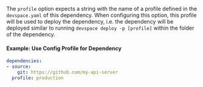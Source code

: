 The `profile` option expects a string with the name of a profile defined in the `devspace.yaml` of this dependency. When configuring this option, this profile will be used to deploy the dependency, i.e. the dependency will be deployed similar to running `devspace deploy -p [profile]` within the folder of the dependency.

#### Example: Use Config Profile for Dependency
```yaml
dependencies:
- source:
    git: https://github.com/my-api-server
  profile: production
```
